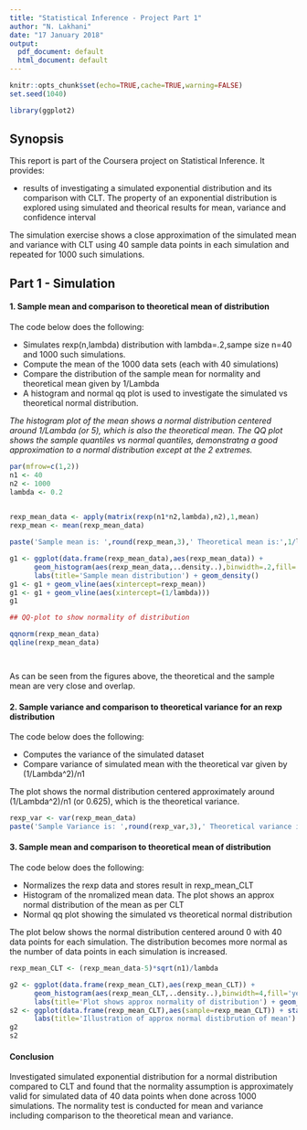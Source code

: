 ```yaml
---
title: "Statistical Inference - Project Part 1"
author: "N. Lakhani"
date: "17 January 2018"
output:
  pdf_document: default
  html_document: default
---
```


```r
knitr::opts_chunk$set(echo=TRUE,cache=TRUE,warning=FALSE)
set.seed(1040)

```

```r
library(ggplot2)
```

## Synopsis

This report is part of the Coursera project on Statistical Inference. It provides:

* results of investigating a simulated exponential distribution and its comparison with CLT. The property of an exponential distribution is explored using simulated and theorical results for mean,  variance and confidence interval 

The simulation exercise shows a close approximation of the simulated mean and variance with CLT using 40 sample data points in each simulation and repeated for 1000 such simulations. 




## Part 1 - Simulation

#### 1. Sample mean and comparison to theoretical mean of distribution

The code below does the following:

* Simulates rexp(n,lambda) distribution with lambda=.2,sampe size n=40 and 1000 such simulations. 
* Compute the mean of the 1000 data sets (each with 40 simulations)
* Compare the distribution of the sample mean for normality and theoretical mean given by 1/Lambda
* A histogram and normal qq plot is used to investigate the simulated vs theoretical normal distribution.   

*The histogram plot of the mean shows a normal distribution centered around 1/Lambda (or 5), which is also the theoretical mean. The QQ plot shows the sample quantiles vs normal quantiles, demonstratng a good approximation to a normal distribution except at the 2 extremes.*     


```r

par(mfrow=c(1,2))
n1 <- 40
n2 <- 1000
lambda <- 0.2

 
rexp_mean_data <- apply(matrix(rexp(n1*n2,lambda),n2),1,mean)
rexp_mean <- mean(rexp_mean_data)

paste('Sample mean is: ',round(rexp_mean,3),' Theoretical mean is:',1/lambda)

g1 <- ggplot(data.frame(rexp_mean_data),aes(rexp_mean_data)) + 
      geom_histogram(aes(rexp_mean_data,..density..),binwidth=.2,fill='yellow',color='black') + 
      labs(title='Sample mean distribution') + geom_density()
g1 <- g1 + geom_vline(aes(xintercept=rexp_mean))
g1 <- g1 + geom_vline(aes(xintercept=(1/lambda)))
g1

## QQ-plot to show normality of distribution

qqnorm(rexp_mean_data)
qqline(rexp_mean_data)




```


As can be seen from the figures above, the theoretical and the sample mean are very close and overlap.



#### 2. Sample variance and comparison to theoretical variance for an rexp distribution

The code below does the following:

* Computes the variance of the simulated dataset
* Compare variance of simulated mean with the theoretical var given by (1/Lambda^2)/n1


The plot shows the normal distribution centered approximately around (1/Lambda^2)/n1 (or 0.625), which is the theoretical variance. 

```r

rexp_var <- var(rexp_mean_data)
paste('Sample Variance is: ',round(rexp_var,3),' Theoretical variance is:',(1/lambda^2)/n1)


```



#### 3. Sample mean and comparison to theoretical mean of distribution

The code below does the following:

* Normalizes the rexp data and stores result in rexp_mean_CLT
* Histogram of the nromalized mean data. The plot shows an approx normal distribution of the mean as per CLT
* Normal qq plot showing the simulated vs theoretical normal distribution 

The plot below shows the normal  distribution centered around 0 with 40 data points for each simulation. The distribution 
becomes more normal as the number of data points in each simulation is increased.


```r
rexp_mean_CLT <- (rexp_mean_data-5)*sqrt(n1)/lambda

g2 <- ggplot(data.frame(rexp_mean_CLT),aes(rexp_mean_CLT)) +          
      geom_histogram(aes(rexp_mean_CLT,..density..),binwidth=4,fill='yellow',color='black') + 
      labs(title='Plot shows approx normality of distribution') + geom_density()
s2 <- ggplot(data.frame(rexp_mean_CLT),aes(sample=rexp_mean_CLT)) + stat_qq() + 
      labs(title='Illustration of approx normal distibrution of mean')
g2
s2

```


#### Conclusion

Investigated simulated exponential distribution for a normal distribution compared to CLT and found that the normality 
assumption is approximately valid for simulated data of 40 data points when done across 1000 simulations. The normality test
is conducted for mean and variance including comparison to the theoretical mean and variance.








